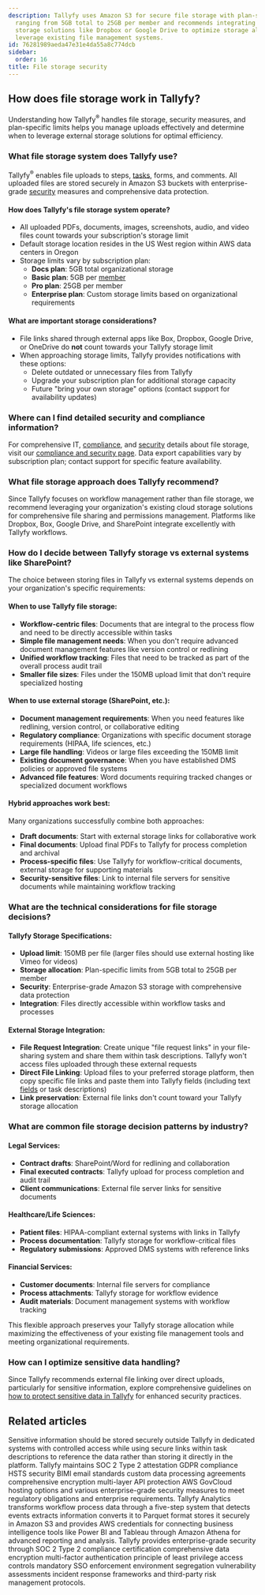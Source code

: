 ```yaml
---
description: Tallyfy uses Amazon S3 for secure file storage with plan-specific limits
  ranging from 5GB total to 25GB per member and recommends integrating external cloud
  storage solutions like Dropbox or Google Drive to optimize storage allocation and
  leverage existing file management systems.
id: 76281989aeda47e31e4da55a8c774dcb
sidebar:
  order: 16
title: File storage security
---
```


## How does file storage work in Tallyfy?

Understanding how Tallyfy<sup>®</sup> handles file storage, security measures, and plan-specific limits helps you manage uploads effectively and determine when to leverage external storage solutions for optimal efficiency.

### What file storage system does Tallyfy use?

Tallyfy<sup>®</sup> enables file uploads to steps, [tasks](/products/pro/tracking-and-tasks/tasks/), forms, and comments. All uploaded files are stored securely in Amazon S3 buckets with enterprise-grade [security](/products/pro/compliance/) measures and comprehensive data protection.

#### How does Tallyfy's file storage system operate?

- All uploaded PDFs, documents, images, screenshots, audio, and video files count towards your subscription's storage limit
- Default storage location resides in the US West region within AWS data centers in Oregon
- Storage limits vary by subscription plan:
    - **Docs plan**: 5GB total organizational storage
    - **Basic plan**: 5GB per [member](/products/pro/documenting/members/)
    - **Pro plan**: 25GB per member
    - **Enterprise plan**: Custom storage limits based on organizational requirements

#### What are important storage considerations?

- File links shared through external apps like Box, Dropbox, Google Drive, or OneDrive do **not** count towards your Tallyfy storage limit
- When approaching storage limits, Tallyfy provides notifications with these options:
    - Delete outdated or unnecessary files from Tallyfy
    - Upgrade your subscription plan for additional storage capacity
    - Future "bring your own storage" options (contact support for availability updates)

### Where can I find detailed security and compliance information?

For comprehensive IT, [compliance](/products/pro/compliance/), and [security](/products/pro/compliance/) details about file storage, visit our [compliance and security page](https://tallyfy.com/legal/compliance-security/). Data export capabilities vary by subscription plan; contact support for specific feature availability.

### What file storage approach does Tallyfy recommend?

Since Tallyfy focuses on workflow management rather than file storage, we recommend leveraging your organization's existing cloud storage solutions for comprehensive file sharing and permissions management. Platforms like Dropbox, Box, Google Drive, and SharePoint integrate excellently with Tallyfy workflows.

### How do I decide between Tallyfy storage vs external systems like SharePoint?

The choice between storing files in Tallyfy vs external systems depends on your organization's specific requirements:

#### **When to use Tallyfy file storage:**
- **Workflow-centric files**: Documents that are integral to the process flow and need to be directly accessible within tasks
- **Simple file management needs**: When you don't require advanced document management features like version control or redlining
- **Unified workflow tracking**: Files that need to be tracked as part of the overall process audit trail
- **Smaller file sizes**: Files under the 150MB upload limit that don't require specialized hosting

#### **When to use external storage (SharePoint, etc.):**
- **Document management requirements**: When you need features like redlining, version control, or collaborative editing
- **Regulatory compliance**: Organizations with specific document storage requirements (HIPAA, life sciences, etc.)
- **Large file handling**: Videos or large files exceeding the 150MB limit
- **Existing document governance**: When you have established DMS policies or approved file systems
- **Advanced file features**: Word documents requiring tracked changes or specialized document workflows

#### **Hybrid approaches work best:**
Many organizations successfully combine both approaches:
- **Draft documents**: Start with external storage links for collaborative work
- **Final documents**: Upload final PDFs to Tallyfy for process completion and archival
- **Process-specific files**: Use Tallyfy for workflow-critical documents, external storage for supporting materials
- **Security-sensitive files**: Link to internal file servers for sensitive documents while maintaining workflow tracking

### What are the technical considerations for file storage decisions?

#### **Tallyfy Storage Specifications:**
- **Upload limit**: 150MB per file (larger files should use external hosting like Vimeo for videos)
- **Storage allocation**: Plan-specific limits from 5GB total to 25GB per member
- **Security**: Enterprise-grade Amazon S3 storage with comprehensive data protection
- **Integration**: Files directly accessible within workflow tasks and processes

#### **External Storage Integration:**
- **File Request Integration**: Create unique "file request links" in your file-sharing system and share them within task descriptions. Tallyfy won't access files uploaded through these external requests
- **Direct File Linking**: Upload files to your preferred storage platform, then copy specific file links and paste them into Tallyfy fields (including text [fields](/products/pro/tracking-and-tasks/tasks/what-are-form-fields-in-tallyfy/) or task descriptions)
- **Link preservation**: External file links don't count toward your Tallyfy storage allocation

### What are common file storage decision patterns by industry?

#### **Legal Services:**
- **Contract drafts**: SharePoint/Word for redlining and collaboration
- **Final executed contracts**: Tallyfy upload for process completion and audit trail
- **Client communications**: External file server links for sensitive documents

#### **Healthcare/Life Sciences:**
- **Patient files**: HIPAA-compliant external systems with links in Tallyfy
- **Process documentation**: Tallyfy storage for workflow-critical files
- **Regulatory submissions**: Approved DMS systems with reference links

#### **Financial Services:**
- **Customer documents**: Internal file servers for compliance
- **Process attachments**: Tallyfy storage for workflow evidence
- **Audit materials**: Document management systems with workflow tracking

This flexible approach preserves your Tallyfy storage allocation while maximizing the effectiveness of your existing file management tools and meeting organizational requirements.

### How can I optimize sensitive data handling?

Since Tallyfy recommends external file linking over direct uploads, particularly for sensitive information, explore comprehensive guidelines on [how to protect sensitive data in Tallyfy](/products/pro/tracking-and-tasks/how-can-i-protect-sensitive-data-in-tallyfy/) for enhanced security practices.


## Related articles
<CardGrid>
<LinkTitleCard header="<b>Tracking And Tasks > Protect sensitive data</b>" href="/products/pro/tracking-and-tasks/how-can-i-protect-sensitive-data-in-tallyfy/" > Sensitive information should be stored securely outside Tallyfy in dedicated systems with controlled access while using secure links within task descriptions to reference the data rather than storing it directly in the platform. </LinkTitleCard>
<LinkTitleCard header="<b>Miscellaneous > Terms & legals</b>" href="/products/pro/miscellaneous/terms-legals/" > Tallyfy maintains SOC 2 Type 2 attestation GDPR compliance HSTS security BIMI email standards custom data processing agreements comprehensive encryption multi-layer API protection AWS GovCloud hosting options and various enterprise-grade security measures to meet regulatory obligations and enterprise requirements. </LinkTitleCard>
<LinkTitleCard header="<b>Analytics > How Tallyfy Analytics works</b>" href="/products/pro/integrations/analytics/how-does-tallyfy-analytics-process-my-data/" > Tallyfy Analytics transforms workflow process data through a five-step system that detects events extracts information converts it to Parquet format stores it securely in Amazon S3 and provides AWS credentials for connecting business intelligence tools like Power BI and Tableau through Amazon Athena for advanced reporting and analysis. </LinkTitleCard>
<LinkTitleCard header="<b>Pro > Compliance</b>" href="/products/pro/compliance/" > Tallyfy provides enterprise-grade security through SOC 2 Type 2 compliance certification comprehensive data encryption multi-factor authentication principle of least privilege access controls mandatory SSO enforcement environment segregation vulnerability assessments incident response frameworks and third-party risk management protocols. </LinkTitleCard>
</CardGrid>